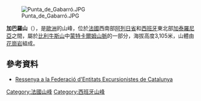 [[Image:Punta_de_Gabarró.JPG|right]]

{{Coord|42|40|4|N|1|23|48|E|display=title}}

'''加巴羅山'''（{{lang-es|Punta de Gabarró}}），是[[歐洲|歐洲]]的山峰，位於[[法國|法國]]西南部[[阿列日省|阿列日省]]和[[西班牙|西班牙]]東北部[[加泰羅尼亞|加泰羅尼亞]]之間，屬於[[比利牛斯山|比利牛斯山]]中[[蒙特卡爾姆山脈|蒙特卡爾姆山脈]]的一部分，海拔高度3,105米，山體由[[花崗岩|花崗岩]]組成。

==參考資料==
* [https://web.archive.org/web/20110202151842/http://www.feec.org/Publicacions/fitxes_vertex/fitxa.php/51/ Ressenya a la Federació d'Entitats Excursionistes de Catalunya]

{{France-geo-stub}}
{{Spain-geo-stub}}
[[Category:法國山峰|Category:法國山峰]]
[[Category:西班牙山峰|Category:西班牙山峰]]